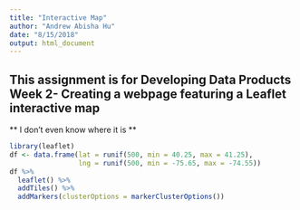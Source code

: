 ```yaml
---
title: "Interactive Map"
author: "Andrew Abisha Hu"
date: "8/15/2018"
output: html_document
---
```


## This assignment is for Developing Data Products Week 2- Creating a webpage featuring a Leaflet interactive map

** I don't even know where it is **
```r
library(leaflet)
df <- data.frame(lat = runif(500, min = 40.25, max = 41.25),
                 lng = runif(500, min = -75.65, max = -74.55))
df %>% 
  leaflet() %>%
  addTiles() %>%
  addMarkers(clusterOptions = markerClusterOptions())
```